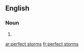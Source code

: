 ==English==

===Noun===
{{head|en|plural}}

# {{plural of|perfect storm|lang=en}}

[[ar:perfect storms]]
[[fr:perfect storms]]